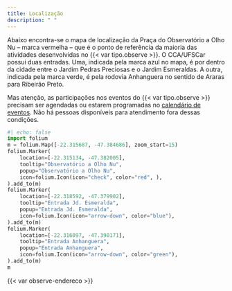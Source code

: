 ```yaml
---
title: Localização
description: " "
---
```


::: {.column-body}

Abaixo encontra-se o mapa de localização da Praça do Observatório a Olho Nu -- marca vermelha -- que é o ponto de referência da maioria das atividades desenvolvidas no {{< var tipo.observe >}}. O CCA/UFSCar possui duas entradas. Uma, indicada pela marca azul no mapa, é por dentro da cidade entre o Jardim Pedras Preciosas e o Jardim Esmeraldas. A outra, indicada pela marca verde, é pela rodovia Anhanguera no sentido de Araras para Ribeirão Preto.

Mas atenção, as participações nos eventos do {{< var tipo.observe >}} precisam ser agendadas ou estarem programadas no [calendário de eventos]({{< var loc.calendario >}}/calendario.qmd). Não há pessoas disponíveis para atendimento fora dessas condições.

```python
#| echo: false
import folium
m = folium.Map([-22.315687, -47.384686], zoom_start=15)
folium.Marker(
    location=[-22.315134, -47.382005],
    tooltip="Observatório a Olho Nu",
    popup="Observatório a Olho Nu",
    icon=folium.Icon(icon="check", color="red", ),
).add_to(m)
folium.Marker(
    location=[-22.318592, -47.379902],
    tooltip="Entrada Jd. Esmeralda",
    popup="Entrada Jd. Esmeralda",
    icon=folium.Icon(icon="arrow-down", color="blue"),
).add_to(m)
folium.Marker(
    location=[-22.316097, -47.390171],
    tooltip="Entrada Anhanguera",
    popup="Entrada Anhanguera",
    icon=folium.Icon(icon="arrow-down", color="green"),
).add_to(m)
m
```

{{< var observe-endereco >}}

:::